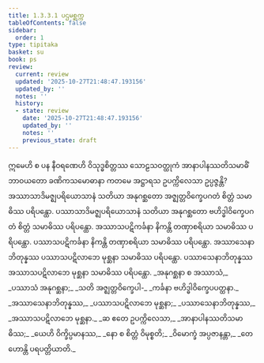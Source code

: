 ```yaml
---
title: 1.3.3.1 ပဌမစ္ဆက္က
tableOfContents: false
sidebar:
  order: 1
type: tipitaka
basket: su
book: ps
review:
  current: review
  updated: '2025-10-27T21:48:47.193156'
  updated_by: ''
  notes: ''
  history:
  - state: review
    date: '2025-10-27T21:48:47.193156'
    updated_by: ''
    notes: ''
    previous_state: draft
---
```



<ReviewStatus review={frontmatter.review} showDetails={true} />

<HypothesisAnnotation frontmatter={frontmatter} />

<DynamicBreadcrumb />

<Division number="154" book="ps" e="ch" v="26" p="163">

<Paragraph number="869" book="ps">
ဣမေဟိ စ ပန နီဝရဏေဟိ ဝိသုဒ္ဓစိတ္တဿ သောဠသဝတ္ထုကံ အာနာပါနဿတိသမာဓိံ ဘာဝယတော ခဏိကသမောဓာနာ ကတမေ အဋ္ဌာရသ ဥပက္ကိလေသာ ဥပ္ပဇ္ဇန္တိ? အဿာသာဒိမဇ္ဈပရိယောသာနံ သတိယာ အနုဂစ္ဆတော အဇ္ဈတ္တဝိက္ခေပဂတံ စိတ္တံ သမာဓိဿ ပရိပန္ထော. ပဿာသာဒိမဇ္ဈပရိယောသာနံ သတိယာ အနုဂစ္ဆတော ဗဟိဒ္ဓါဝိက္ခေပဂတံ စိတ္တံ သမာဓိဿ ပရိပန္ထော. အဿာသပဋိကင်္ခနာ နိကန္တိ တဏှာစရိယာ သမာဓိဿ ပရိပန္ထော. ပဿာသပဋိကင်္ခနာ နိကန္တိ တဏှာစရိယာ သမာဓိဿ ပရိပန္ထော. အဿာသေနာဘိတုန္နဿ ပဿာသပဋိလာဘေ မုစ္ဆနာ သမာဓိဿ ပရိပန္ထော. ပဿာသေနာဘိတုန္နဿ အဿာသပဋိလာဘေ မုစ္ဆနာ သမာဓိဿ ပရိပန္ထော.
</Paragraph>

<Paragraph number="870" type="verses" book="ps">
_အနုဂစ္ဆနာ စ အဿာသံ,_  
_ပဿာသံ အနုဂစ္ဆနာ;_  
_သတိ အဇ္ဈတ္တဝိက္ခေပါ-_  
_ကင်္ခနာ ဗဟိဒ္ဓါဝိက္ခေပပတ္ထနာ._  

</Paragraph>

<Paragraph number="871" type="verses" book="ps">
_အဿာသေနာဘိတုန္နဿ,_  
_ပဿာသပဋိလာဘေ မုစ္ဆနာ;_  
_ပဿာသေနာဘိတုန္နဿ,_  
_အဿာသပဋိလာဘေ မုစ္ဆနာ._  

</Paragraph>

<Paragraph number="872" type="verses" book="ps">
_ဆ ဧတေ ဥပက္ကိလေသာ,_  
_အာနာပါနဿတိသမာဓိဿ;_  
_ယေဟိ ဝိက္ခိပ္ပမာနဿ,_  
_နော စ စိတ္တံ ဝိမုစ္စတိ;_  
_ဝိမောက္ခံ အပ္ပဇာနန္တာ,_  
_တေ ဟောန္တိ ပရပတ္တိယာတိ._
</Paragraph>
</Division>